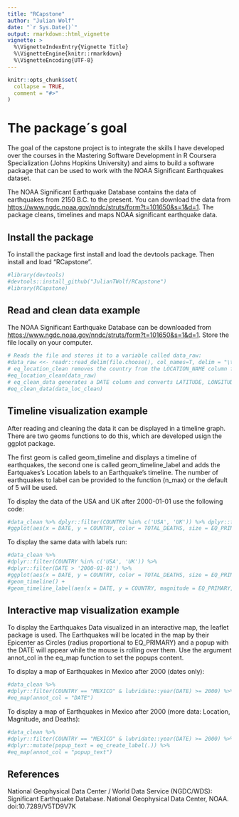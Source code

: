 ```yaml
---
title: "RCapstone"
author: "Julian Wolf"
date: "`r Sys.Date()`"
output: rmarkdown::html_vignette
vignette: >
  %\VignetteIndexEntry{Vignette Title}
  %\VignetteEngine{knitr::rmarkdown}
  %\VignetteEncoding{UTF-8}
---
```


```r
knitr::opts_chunk$set(
  collapse = TRUE,
  comment = "#>"
)
```

# The package´s goal
The goal of the capstone project is to integrate the skills I have developed over the courses in the Mastering Software Development in R Coursera Specialization (Johns Hopkins University) and aims to build a software package that can be used to work with the NOAA Significant Earthquakes dataset.

The NOAA Significant Earthquake Database contains the data of earthquakes from 2150 B.C. to the present. You can download the data from <https://www.ngdc.noaa.gov/nndc/struts/form?t=101650&s=1&d=1>. The package cleans, timelines and maps NOAA significant earthquake data.

## Install the package
To install the package first install and load the devtools package. Then install and load "RCapstone".

```r
#library(devtools)
#devtools::install_github("JulianTWolf/RCapstone")
#library(RCapstone)
```

## Read and clean data example

The NOAA Significant Earthquake Database can be downloaded from <https://www.ngdc.noaa.gov/nndc/struts/form?t=101650&s=1&d=1>. Store the file locally on your computer.

```r
# Reads the file and stores it to a variable called data_raw:
#data_raw <<- readr::read_delim(file.choose(), col_names=T, delim = "\t")
# eq_location_clean removes the country from the LOCATION_NAME column for a better look and stores it to an object called data_loc_clean
#eq_location_clean(data_raw)
# eq_clean_data generates a DATE column and converts LATITUDE, LONGITUDE and EQ_PRIMARY columns to numeric class. It stores it to an object called data_clean.
#eq_clean_data(data_loc_clean)
```

## Timeline visualization example

After reading and cleaning the data it can be displayed in a timeline graph. There are two geoms functions to do this, which are developed usign the ggplot package.

The first geom is called geom_timeline and displays a timeline of earthquakes, the second one is called geom_timeline_label and adds the Eartquakes's Location labels to an Earthquake's timeline. The number of earthquakes to label can be provided to the function (n_max) or the default of 5 will be used.

To display the data of the USA and UK after 2000-01-01 use the following code:
```r
#data_clean %>% dplyr::filter(COUNTRY %in% c('USA', 'UK')) %>% dplyr::filter(DATE > '2000-01-01') %>%
#ggplot(aes(x = DATE, y = COUNTRY, color = TOTAL_DEATHS, size = EQ_PRIMARY)) + geom_timeline()
```

To display the same data with labels run:
```r
#data_clean %>%
#dplyr::filter(COUNTRY %in% c('USA', 'UK')) %>%
#dplyr::filter(DATE > '2000-01-01') %>%
#ggplot(aes(x = DATE, y = COUNTRY, color = TOTAL_DEATHS, size = EQ_PRIMARY)) +
#geom_timeline() +
#geom_timeline_label(aes(x = DATE, y = COUNTRY, magnitude = EQ_PRIMARY, label = LOCATION_NAME))
```

## Interactive map visualization example
To display the Earthquakes Data visualized in an interactive map, the leaflet package is used. The Earthquakes will be located in the map by their Epicenter as Circles (radius proportional to EQ_PRIMARY) and a popup with the DATE will appear while the mouse is rolling over them. Use the argument annot_col in the eq_map function to set the popups content.

To display a map of Earthquakes in Mexico after 2000 (dates only):

```r
#data_clean %>%
#dplyr::filter(COUNTRY == "MEXICO" & lubridate::year(DATE) >= 2000) %>%
#eq_map(annot_col = "DATE")
```

To display a map of Earthquakes in Mexico after 2000 (more data: Location, Magnitude, and Deaths):

```r
#data_clean %>%
#dplyr::filter(COUNTRY == "MEXICO" & lubridate::year(DATE) >= 2000) %>%
#dplyr::mutate(popup_text = eq_create_label(.)) %>%
#eq_map(annot_col = "popup_text")
```

## References
National Geophysical Data Center / World Data Service (NGDC/WDS): Significant Earthquake Database. National Geophysical Data Center, NOAA. doi:10.7289/V5TD9V7K
